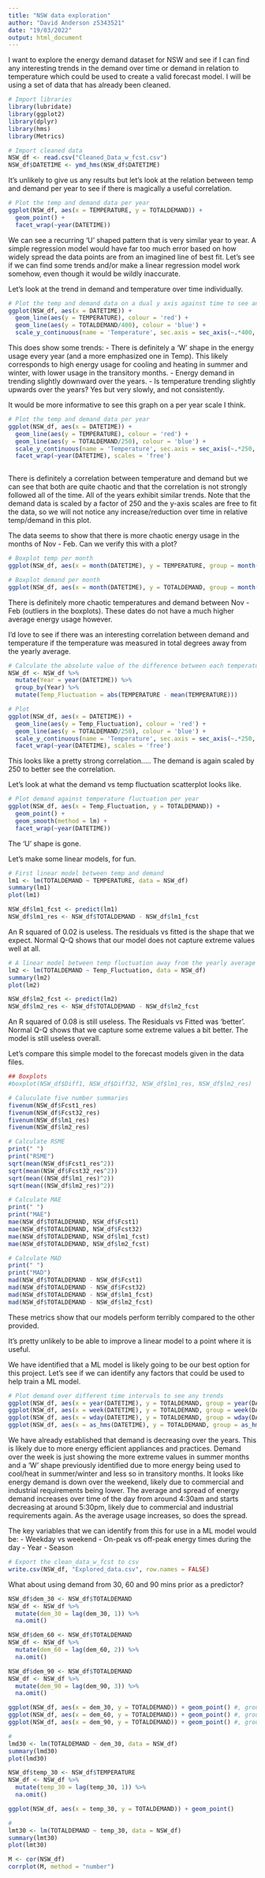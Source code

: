 ```yaml
---
title: "NSW data exploration"
author: "David Anderson z5343521"
date: "19/03/2022"
output: html_document
---
```


I want to explore the energy demand dataset for NSW and see if I can find any interesting trends in the demand over time or demand in relation to temperature which could be used to create a valid forecast model.
I will be using a set of data that has already been cleaned.

```r
# Import libraries
library(lubridate)
library(ggplot2)
library(dplyr)
library(hms)
library(Metrics)

# Import cleaned data
NSW_df <- read.csv("Cleaned_Data_w_fcst.csv")
NSW_df$DATETIME <- ymd_hms(NSW_df$DATETIME)
```

It's unlikely to give us any results but let's look at the relation between temp and demand per year to see if there is magically a useful correlation.

```r
# Plot the temp and demand data per year
ggplot(NSW_df, aes(x = TEMPERATURE, y = TOTALDEMAND)) +
  geom_point() +
  facet_wrap(~year(DATETIME))
```

We can see a recurring 'U' shaped pattern that is very similar year to year. A simple regression model would have far too much error based on how widely spread the data points are from an imagined line of best fit.
Let's see if we can find some trends and/or make a linear regression model work somehow, even though it would be wildly inaccurate.

Let's look at the trend in demand and temperature over time individually.

```r
# Plot the temp and demand data on a dual y axis against time to see any correlation.
ggplot(NSW_df, aes(x = DATETIME)) +
  geom_line(aes(y = TEMPERATURE), colour = 'red') + 
  geom_line(aes(y = TOTALDEMAND/400), colour = 'blue') +
  scale_y_continuous(name = 'Temperature', sec.axis = sec_axis(~.*400, name = 'Demand'))

```

This does show some trends:
      - There is definitely a 'W' shape in the energy usage every year (and a more emphasized one in Temp). This likely corresponds to high energy usage for cooling and heating in summer and winter, with lower usage in the transitory months.
      - Energy demand in trending slightly downward over the years.
      - Is temperature trending slightly upwards over the years? Yes but very slowly, and not consistently.

It would be more informative to see this graph on a per year scale I think.

```r
# Plot the temp and demand data per year
ggplot(NSW_df, aes(x = DATETIME)) +
  geom_line(aes(y = TEMPERATURE), colour = 'red') + 
  geom_line(aes(y = TOTALDEMAND/250), colour = 'blue') +
  scale_y_continuous(name = 'Temperature', sec.axis = sec_axis(~.*250, name = 'Demand')) +
  facet_wrap(~year(DATETIME), scales = 'free')
  
```

There is definitely a correlation between temperature and demand but we can see that both are quite chaotic and that the correlation is not strongly followed all of the time.
All of the years exhibit similar trends. Note that the demand data is scaled by a factor of 250 and the y-axis scales are free to fit the data, so we will not notice any increase/reduction over time in relative temp/demand in this plot.

The data seems to show that there is more chaotic energy usage in the months of Nov - Feb. Can we verify this with a plot?

```r
# Boxplot temp per month
ggplot(NSW_df, aes(x = month(DATETIME), y = TEMPERATURE, group = month(DATETIME))) + geom_boxplot() + xlim(0, 13)

# Boxplot demand per month
ggplot(NSW_df, aes(x = month(DATETIME), y = TOTALDEMAND, group = month(DATETIME))) + geom_boxplot() + xlim(0, 13)
```

There is definitely more chaotic temperatures and demand between Nov - Feb (outliers in the boxplots). These dates do not have a much higher average energy usage however.

I'd love to see if there was an interesting correlation between demand and temperature if the temperature was measured in total degrees away from the yearly average.

```r
# Calculate the absolute value of the difference between each temperature and the average temperature for that year.
NSW_df <- NSW_df %>%
  mutate(Year = year(DATETIME)) %>%
  group_by(Year) %>%
  mutate(Temp_Fluctuation = abs(TEMPERATURE - mean(TEMPERATURE)))

# Plot
ggplot(NSW_df, aes(x = DATETIME)) +
  geom_line(aes(y = Temp_Fluctuation), colour = 'red') + 
  geom_line(aes(y = TOTALDEMAND/250), colour = 'blue') +
  scale_y_continuous(name = 'Temperature', sec.axis = sec_axis(~.*250, name = 'Demand')) +
  facet_wrap(~year(DATETIME), scales = 'free')
```

This looks like a pretty strong correlation..... The demand is again scaled by 250 to better see the correlation.

Let's look at what the demand vs temp fluctuation scatterplot looks like.

```r
# Plot demand against temperature fluctuation per year
ggplot(NSW_df, aes(x = Temp_Fluctuation, y = TOTALDEMAND)) +
  geom_point() +
  geom_smooth(method = lm) +
  facet_wrap(~year(DATETIME))
```

The 'U' shape is gone.

Let's make some linear models, for fun.

```r
# First linear model between temp and demand
lm1 <- lm(TOTALDEMAND ~ TEMPERATURE, data = NSW_df)
summary(lm1)
plot(lm1)

NSW_df$lm1_fcst <- predict(lm1)
NSW_df$lm1_res <- NSW_df$TOTALDEMAND - NSW_df$lm1_fcst
```

An R squared of 0.02 is useless. The residuals vs fitted is the shape that we expect. Normal Q-Q shows that our model does not capture extreme values well at all.

```r
# A linear model between temp fluctuation away from the yearly average will likely fix the Residuals vs fitted graph
lm2 <- lm(TOTALDEMAND ~ Temp_Fluctuation, data = NSW_df)
summary(lm2)
plot(lm2)

NSW_df$lm2_fcst <- predict(lm2)
NSW_df$lm2_res <- NSW_df$TOTALDEMAND - NSW_df$lm2_fcst
```

An R squared of 0.08 is still useless. The Residuals vs Fitted was 'better'. Normal Q-Q shows that we capture some extreme values a bit better. The model is still useless overall.

Let's compare this simple model to the forecast models given in the data files.

```r
## Boxplots
#boxplot(NSW_df$Diff1, NSW_df$Diff32, NSW_df$lm1_res, NSW_df$lm2_res)

# Caluculate five number summaries
fivenum(NSW_df$Fcst1_res)
fivenum(NSW_df$Fcst32_res)
fivenum(NSW_df$lm1_res)
fivenum(NSW_df$lm2_res)

# Calculate RSME
print(" ")
print("RSME")
sqrt(mean(NSW_df$Fcst1_res^2))
sqrt(mean(NSW_df$Fcst32_res^2))
sqrt(mean((NSW_df$lm1_res)^2))
sqrt(mean((NSW_df$lm2_res)^2))

# Calculate MAE
print(" ")
print("MAE")
mae(NSW_df$TOTALDEMAND, NSW_df$Fcst1)
mae(NSW_df$TOTALDEMAND, NSW_df$Fcst32)
mae(NSW_df$TOTALDEMAND, NSW_df$lm1_fcst)
mae(NSW_df$TOTALDEMAND, NSW_df$lm2_fcst)

# Calculate MAD
print(" ")
print("MAD")
mad(NSW_df$TOTALDEMAND - NSW_df$Fcst1)
mad(NSW_df$TOTALDEMAND - NSW_df$Fcst32)
mad(NSW_df$TOTALDEMAND - NSW_df$lm1_fcst)
mad(NSW_df$TOTALDEMAND - NSW_df$lm2_fcst)

```

These metrics show that our models perform terribly compared to the other provided.

It's pretty unlikely to be able to improve a linear model to a point where it is useful.

We have identified that a ML model is likely going to be our best option for this project. 
Let's see if we can identify any factors that could be used to help train a ML model.

```r
# Plot demand over different time intervals to see any trends
ggplot(NSW_df, aes(x = year(DATETIME), y = TOTALDEMAND, group = year(DATETIME))) + geom_boxplot()
ggplot(NSW_df, aes(x = week(DATETIME), y = TOTALDEMAND, group = week(DATETIME))) + geom_boxplot()
ggplot(NSW_df, aes(x = wday(DATETIME), y = TOTALDEMAND, group = wday(DATETIME))) + geom_boxplot()
ggplot(NSW_df, aes(x = as_hms(DATETIME), y = TOTALDEMAND, group = as_hms(DATETIME))) + geom_boxplot()

```

We have already established that demand is decreasing over the years. This is likely due to more energy efficient appliances and practices.
Demand over the week is just showing the more extreme values in summer months and a 'W' shape previously identified due to more energy being used to cool/heat in summer/winter and less so in transitory months.
It looks like energy demand is down over the weekend, likely due to commercial and industrial requirements being lower.
The average and spread of energy demand increases over time of the day from around 4:30am and starts decreasing at around 5:30pm, likely due to commercial and industrial requirements again. As the average usage increases, so does the spread.

The key variables that we can identify from this for use in a ML model would be:
    - Weekday vs weekend
    - On-peak vs off-peak energy times during the day
    - Year
    - Season


```r
# Export the clean_data_w_fcst to csv
write.csv(NSW_df, "Explored_data.csv", row.names = FALSE)
```

What about using demand from 30, 60 and 90 mins prior as a predictor?


```r
NSW_df$dem_30 <- NSW_df$TOTALDEMAND
NSW_df <- NSW_df %>%
  mutate(dem_30 = lag(dem_30, 1)) %>%
  na.omit()

NSW_df$dem_60 <- NSW_df$TOTALDEMAND
NSW_df <- NSW_df %>%
  mutate(dem_60 = lag(dem_60, 2)) %>%
  na.omit()

NSW_df$dem_90 <- NSW_df$TOTALDEMAND
NSW_df <- NSW_df %>%
  mutate(dem_90 = lag(dem_90, 3)) %>%
  na.omit()
```






```r
ggplot(NSW_df, aes(x = dem_30, y = TOTALDEMAND)) + geom_point() #, group = year(DATETIME)))
ggplot(NSW_df, aes(x = dem_60, y = TOTALDEMAND)) + geom_point() #, group = year(DATETIME)))
ggplot(NSW_df, aes(x = dem_90, y = TOTALDEMAND)) + geom_point() #, group = year(DATETIME)))
```




```r
# 
lmd30 <- lm(TOTALDEMAND ~ dem_30, data = NSW_df)
summary(lmd30)
plot(lmd30)

```






```r
NSW_df$temp_30 <- NSW_df$TEMPERATURE
NSW_df <- NSW_df %>%
  mutate(temp_30 = lag(temp_30, 1)) %>%
  na.omit()
```






```r
ggplot(NSW_df, aes(x = temp_30, y = TOTALDEMAND)) + geom_point()
```




```r
# 
lmt30 <- lm(TOTALDEMAND ~ temp_30, data = NSW_df)
summary(lmt30)
plot(lmt30)

```


```r
M <- cor(NSW_df)
corrplot(M, method = "number")
```


